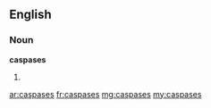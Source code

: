 ==English==

===Noun===
'''caspases'''

# {{plural of|caspase}}

[[ar:caspases]]
[[fr:caspases]]
[[mg:caspases]]
[[my:caspases]]